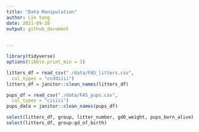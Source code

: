 ```yaml
---
title: "Data Manipulation"
author: Lin Yang
date: 2021-09-28
output: github_document
 

---
```


```r
library(tidyverse)
options(tibble.print_min = 3)

litters_df = read_csv("./data/FAS_litters.csv",
  col_types = "ccddiiii")
litters_df = janitor::clean_names(litters_df)

pups_df = read_csv("./data/FAS_pups.csv",
  col_types = "ciiiii")
pups_data = janitor::clean_names(pups_df)
```

```r
select(litters_df, group, litter_number, gd0_weight, pups_born_alive)
select(litters_df, group:gd_of_birth)
```






